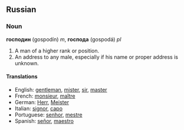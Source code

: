 ==Russian==
===Noun===
'''господин''' (gospodín) ''m'', '''господа''' (gospodá) ''pl''
#A man of a higher rank or position.
#An address to any male, especially if his name or proper address is unknown.

====Translations====
*English: [[gentleman]], [[mister]], [[sir]], [[master]]
*French: [[monsieur]], [[maître]]
*German: [[Herr]], [[Meister]]
*Italian: [[signor]], [[capo]]
*Portuguese: [[senhor]], [[mestre]]
*Spanish: [[señor]], [[maestro]]
